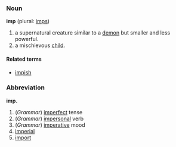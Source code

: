 ===Noun===
'''imp''' (plural: [[imps]])

# a supernatural creature similar to a [[demon]] but smaller and less powerful.
# a mischievous [[child]].

====Related terms====
*[[impish]]


===Abbreviation===
'''imp.'''

#(''Grammar'') [[imperfect]] tense
#(''Grammar'') [[impersonal]] verb
#(''Grammar'') [[imperative]] mood
#[[imperial]]
#[[import]]